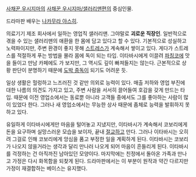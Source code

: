 [[사채꾼 우시지마]]의 [[사채꾼 우시지마/샐러리맨편]]의 중심인물.

드라마판 배우는 [[나카무라 야스히]].

의료기기 제조 회사에서 일하는 영업직 샐러리맨. 그야말로 '''괴로운 직장인'''. 일반적으로 겪을 수 있는 샐러리맨의 애환을 한 몸에 담고 있다고 할 수 있다. 기본적으로 성실하고 노력파이지만, 주변 환경이 좋지 못해 [[스트레스]]가 계속해서 쌓이고 있다. 게다가 스트레스를 적절하게 푸는 방법을 몰라 몸에 독이 되는 타입. 이타바시에게 이끌려 [[파칭코]]에 맛을 들이고 만남 카페에도 가 보지만, 그 역시도 깊이 빠져들지는 않는다. 근본적으로 상황 판단이 분명하기 때문에 [[도박 중독]]이 되기도 어려운 듯.

일상 생활은 헐렁하고 느즈러진 것 같만 의외로 능력이 있다. 매출 저하와 영업 부진에 대한 나름의 의견도 가지고 있고, 주변 사람을 서서히 끌어들여 호감을 갖게 만드는 타입. 때문에 이전 영업소에서는 동료뿐 아니라 고객들 중에서도 그를 좋아하는 사람이 많이 있었다 한다. 그러나 새 영업소에서는 무능한 상사 때문에 좀체로 능력을 발휘하지 못하고 있다.

유일하게 이타바시에게만 마음을 털어놓고 지냈지만, 이타바시가 계속해서 코보리에게 돈을 요구하며 실망스러운 모습을 보이자, 끝내 [[절교]]하고 만다. 그러나 이타바시는 오히려 그걸로 인해 코보리에게 앙심을 품고 부정한 일을 계획하게 된다. 이타바시는 코보리가 나오지 않을거라는 생각과 달리 만나러 나오게 되어 마음이 흔들리게 된다. 이타바시를 걱정하는 건 아직까진 남아있던 모양이다. 마지막에는 친정에서 돌아온 가족과 만나고 가정은 다시 화목함을 되찾게 된다. 드라마판에서는 이 부분이 원작과 약간 다르지만 가정이 재결합하는 베이스는 유지했다.
